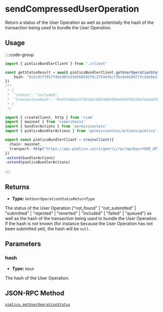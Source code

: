 # sendCompressedUserOperation

Return a status of the User Operation as well as potentially the hash of the transaction being used to bundle the User Operation.

## Usage

::::code-group

```ts [example.ts]
import { pimlicoBundlerClient } from "./client"

const getStatusResult = await pimlicoBundlerClient.getUserOperationStatus({
    hash: "0x3c037f957fde5d87e35d5b8582f6c274343bcf3bc0e010d72fc2de0e27f4a6aa"
})
/**
 * {
 *  "status": "included",
 *  "transactionHash": "0x975a6bac5f562a2cb8218945b4e4304f6d10afa4aa6f02830e6d6dcafc450d66"
 * }
 */

```

```ts [client.ts]
import { createClient, http } from 'viem'
import { mainnet } from 'viem/chains'
import { bundlerActions } from 'permissionless'
import { pimlicoBundlerActions } from 'permissionless/actions/pimlico'

export const pimlicoBundlerClient = createClient({ 
  chain: mainnet,
  transport: http("https://api.pimlico.io/v1/goerli/rpc?apikey=YOUR_API_KEY_HERE")
})
.extend(bundlerActions)
.extend(pimlicoBundlerActions)
```

::::

## Returns

- **Type:** `GetUserOperationStatusReturnType`

The status of the User Operation ("not_found" | "not_submitted" | "submitted" | "rejected" | "reverted" | "included" | "failed" | "queued") as well as the hash of the transaction being used to bundle the User Operation. If the hash is not known (for instance because the User Operation has not been submitted yet), the hash will be `null`.

## Parameters

### hash

- **Type:** `Hash`

The hash of the User Operation.

## JSON-RPC Method

[`pimlico_getUserOperationStatus`](/bundler/reference/endpoints/pimlico_getUserOperationStatus)